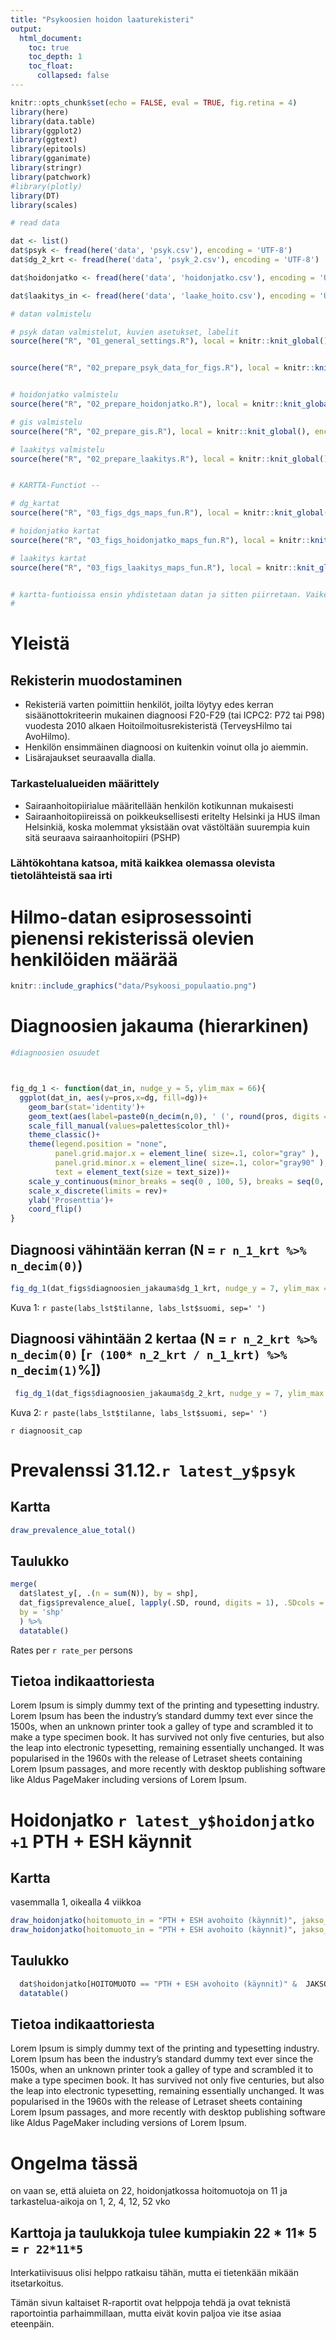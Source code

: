 ```yaml
---
title: "Psykoosien hoidon laaturekisteri"
output:
  html_document:
    toc: true
    toc_depth: 1
    toc_float:
      collapsed: false
---
```



```r
knitr::opts_chunk$set(echo = FALSE, eval = TRUE, fig.retina = 4)
library(here)
library(data.table)
library(ggplot2)
library(ggtext)
library(epitools)
library(gganimate)
library(stringr)
library(patchwork)
#library(plotly)
library(DT)
library(scales)

```


```r
# read data

dat <- list()
dat$psyk <- fread(here('data', 'psyk.csv'), encoding = 'UTF-8')
dat$dg_2_krt <- fread(here('data', 'psyk_2.csv'), encoding = 'UTF-8')

dat$hoidonjatko <- fread(here('data', 'hoidonjatko.csv'), encoding = 'UTF-8')

dat$laakitys_in <- fread(here('data', 'laake_hoito.csv'), encoding = 'UTF-8')


```

```r
# datan valmistelu

# psyk datan valmistelut, kuvien asetukset, labelit
source(here("R", "01_general_settings.R"), local = knitr::knit_global(), encoding = 'UTF-8')


source(here("R", "02_prepare_psyk_data_for_figs.R"), local = knitr::knit_global(), encoding = 'UTF-8')


# hoidonjatko valmistelu
source(here("R", "02_prepare_hoidonjatko.R"), local = knitr::knit_global(), encoding = 'UTF-8')

# gis valmistelu
source(here("R", "02_prepare_gis.R"), local = knitr::knit_global(), encoding = 'UTF-8')

# laakitys valmistelu
source(here("R", "02_prepare_laakitys.R"), local = knitr::knit_global(), encoding = 'UTF-8')


# KARTTA-Functiot --

# dg_kartat
source(here("R", "03_figs_dgs_maps_fun.R"), local = knitr::knit_global(), encoding = 'UTF-8')

# hoidonjatko kartat
source(here("R", "03_figs_hoidonjatko_maps_fun.R"), local = knitr::knit_global(), encoding = 'UTF-8')

# laakitys kartat
source(here("R", "03_figs_laakitys_maps_fun.R"), local = knitr::knit_global(), encoding = 'UTF-8')


# kartta-funtioissa ensin yhdistetaan datan ja sitten piirretaan. Vaikeutena, että GIS-data ei toimi data.tablessa kunnolla, siksi tietomuodot menevat vahan sekaisin.
#

```

# Yleistä

## Rekisterin muodostaminen

- Rekisteriä varten poimittiin henkilöt, joilta löytyy edes kerran sisäänottokriteerin mukainen diagnoosi F20-F29 (tai ICPC2: P72 tai P98) vuodesta 2010 alkaen Hoitoilmoitusrekisteristä (TerveysHilmo tai AvoHilmo).
- Henkilön ensimmäinen diagnoosi on kuitenkin voinut olla jo aiemmin.
- Lisärajaukset seuraavalla dialla.

### Tarkastelualueiden määrittely
- Sairaanhoitopiirialue määritellään henkilön kotikunnan mukaisesti
- Sairaanhoitopiireissä on poikkeuksellisesti eritelty Helsinki ja HUS ilman Helsinkiä, koska molemmat yksistään ovat västöltään suurempia kuin sitä seuraava sairaanhoitopiiri (PSHP)

### Lähtökohtana katsoa, mitä kaikkea olemassa olevista tietolähteistä saa irti



# Hilmo-datan esiprosessointi pienensi rekisterissä olevien henkilöiden määrää 

```r
knitr::include_graphics("data/Psykoosi_populaatio.png")
```




# Diagnoosien jakauma (hierarkinen)  {.tabset}

```r
#diagnoosien osuudet



fig_dg_1 <- function(dat_in, nudge_y = 5, ylim_max = 66){
  ggplot(dat_in, aes(y=pros,x=dg, fill=dg))+
    geom_bar(stat='identity')+ 
    geom_text(aes(label=paste0(n_decim(n,0), ' (', round(pros, digits = 1), '%)')), nudge_y = nudge_y)+
    scale_fill_manual(values=palettes$color_thl)+
    theme_classic()+
    theme(legend.position = "none",
          panel.grid.major.x = element_line( size=.1, color="gray" ),
          panel.grid.minor.x = element_line( size=.1, color="gray90" ),
          text = element_text(size = text_size))+
    scale_y_continuous(minor_breaks = seq(0 , 100, 5), breaks = seq(0, 100,10 ), limits = c(0,ylim_max))+
    scale_x_discrete(limits = rev)+
    ylab('Prosenttia')+
    coord_flip()
}

```

## Diagnoosi vähintään kerran (N = `r n_1_krt %>% n_decim(0)`)
```r
fig_dg_1(dat_figs$diagnoosien_jakauma$dg_1_krt, nudge_y = 7, ylim_max = 57)

```

Kuva 1: `r paste(labs_lst$tilanne, labs_lst$suomi, sep=' ')`

## Diagnoosi vähintään 2 kertaa (N = `r n_2_krt %>% n_decim(0)` [`r (100* n_2_krt / n_1_krt) %>% n_decim(1)`%])

```r
 fig_dg_1(dat_figs$diagnoosien_jakauma$dg_2_krt, nudge_y = 7, ylim_max = 57)

```

Kuva 2: `r paste(labs_lst$tilanne, labs_lst$suomi, sep=' ')`

`r diagnoosit_cap`



# Prevalenssi 31.12.`r latest_y$psyk` {.tabset}

## Kartta
```r
draw_prevalence_alue_total()
```

## Taulukko

```r
merge(
  dat$latest_y[, .(n = sum(N)), by = shp],
  dat_figs$prevalence_alue[, lapply(.SD, round, digits = 1), .SDcols = 2:5, by = shp],
  by = 'shp'
  ) %>% 
  datatable()
```
Rates per `r rate_per` persons


## Tietoa indikaattoriesta

Lorem Ipsum is simply dummy text of the printing and typesetting industry. Lorem Ipsum has been the industry's standard dummy text ever since the 1500s, when an unknown printer took a galley of type and scrambled it to make a type specimen book. It has survived not only five centuries, but also the leap into electronic typesetting, remaining essentially unchanged. It was popularised in the 1960s with the release of Letraset sheets containing Lorem Ipsum passages, and more recently with desktop publishing software like Aldus PageMaker including versions of Lorem Ipsum.




# Hoidonjatko `r latest_y$hoidonjatko +1` PTH + ESH käynnit  {.tabset}

## Kartta

vasemmalla 1, oikealla 4 viikkoa

```r
draw_hoidonjatko(hoitomuoto_in = "PTH + ESH avohoito (käynnit)", jakso_in = "1 viikko")
draw_hoidonjatko(hoitomuoto_in = "PTH + ESH avohoito (käynnit)", jakso_in = "4 viikkoa")
```


## Taulukko

```r
  dat$hoidonjatko[HOITOMUOTO == "PTH + ESH avohoito (käynnit)" &  JAKSO == '1 viikko', .SD, .SDcols = 2:8] %>% 
  datatable()

```

## Tietoa indikaattoriesta

Lorem Ipsum is simply dummy text of the printing and typesetting industry. Lorem Ipsum has been the industry's standard dummy text ever since the 1500s, when an unknown printer took a galley of type and scrambled it to make a type specimen book. It has survived not only five centuries, but also the leap into electronic typesetting, remaining essentially unchanged. It was popularised in the 1960s with the release of Letraset sheets containing Lorem Ipsum passages, and more recently with desktop publishing software like Aldus PageMaker including versions of Lorem Ipsum.




# Ongelma tässä

on vaan se, että aluieta on 22, hoidonjatkossa hoitomuotoja on 11 ja tarkastelua-aikoja on 1, 2, 4, 12, 52 vko

## Karttoja ja taulukkoja tulee kumpiakin 22 * 11* 5 =  `r 22*11*5`

Interkatiivisuus olisi helppo ratkaisu tähän, mutta ei tietenkään mikään itsetarkoitus.

Tämän sivun kaltaiset R-raportit ovat helppoja tehdä ja ovat teknistä raportointia parhaimmillaan, mutta eivät kovin paljoa vie itse asiaa eteenpäin.

<br><br>
